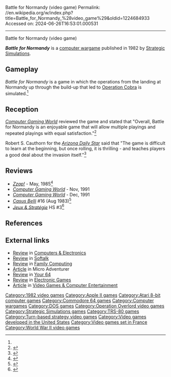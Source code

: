 Battle for Normandy (video game)
Permalink: //en.wikipedia.org/w/index.php?title=Battle_for_Normandy_%28video_game%29&oldid=1224684933
Accessed on: 2024-06-26T16:53:01.000531



------
Battle for Normandy (video game)
{{Infobox video game
| title = Battle for Normandy
| image = Battle for Normandy.jpg
| alt = 
| caption = 
| developer = 
| publisher = [[Strategic Simulations]]
| series = 
| engine = 
| platforms = [[Apple II series|Apple II]], [[Atari 8-bit]], [[Commodore 64]], [[MS-DOS]], [[TRS-80]]
| released = 1982
| genre = Wargame
| modes = 
}}

'''''Battle for Normandy''''' is a [[computer wargame]] published in 1982 by [[Strategic Simulations]].

==Gameplay==
''Battle for Normandy'' is a game in which the operations from the landing at Normandy up through the build-up that led to [[Operation Cobra]] is simulated.<ref name="CGW9"/>

==Reception==
''[[Computer Gaming World]]'' reviewed the game and stated that "Overall, Battle for Normandy is an enjoyable game that will allow multiple playings and repeated playings with equal satisfaction."<ref name="CGW9">{{cite magazine |title=Micro-Reviews |magazine=Computer Gaming World |date=Mar–Apr 1983 |volume=1 |issue=9 |pages=44}}</ref>

Robert S. Cauthorn for the ''[[Arizona Daily Star]]'' said that "The game is difficult to learn at the beginning, but once rolling, it is thrilling - and teaches players a good deal about the invasion itself."<ref>{{cite web|first=Robert S.|last=Cauthorn|url=https://www.newspapers.com/article/arizona-daily-star/123500839/|title=A sample screening of some of the non-arcade computer games|newspaper=[[Arizona Daily Star]]|page=77|date=January 15, 1984|accessdate=|via=[[Newspapers.com]]}}</ref>

==Reviews==
*''[[Zzap!64|Zzap!]]'' - May, 1985<ref>{{Cite web|url=https://archive.org/details/zzapp_64_issue_001_600dpi/page/n119/mode/2up|title=Zzap! 64 Issue 001 (HQ)}}</ref>
*''[[Computer Gaming World]]'' - Nov, 1991
*''[[Computer Gaming World]]'' - Dec, 1991
* ''[[Casus Belli (magazine)|Casus Belli]]'' #16 (Aug 1983)<ref>{{Cite web|url=https://rpggeek.com/rpgissuearticle/141980/ludotique|title = Ludotique &#124; Article &#124; RPGGeek}}</ref>
*''[[:fr:Jeux et Stratégie|Jeux & Stratégie]]'' HS #3<ref>{{cite web | url=https://archive.org/details/jeux-et-strategie-hs-3/page/100/mode/2up | title=Jeux & stratégie HS 3 | year=1986 }}</ref>

==References==
{{Reflist}}

==External links==
*[https://archive.org/stream/ComputersElectronics/ComputersElectronics1983-02#page/n63/mode/2up Review] in [[Computers & Electronics]]
*[https://archive.org/details/softalkv3n05jan1983/page/144/mode/2up Review] in [[Softalk]]
*[https://archive.org/details/family-computing-14/page/n109/mode/2up Review] in [[Family Computing]]
*[https://archive.org/details/MicroAdventurer04-Feb84/page/n27/mode/2up Article] in Micro Adventurer
*[https://archive.org/details/Your64Issue11Jul85/page/n51/mode/2up Review] in [[Your 64]]
*[https://archive.org/details/Electronic_Games_Volume_02_Number_12_1984-03_Reese_Communications_US/page/n63/mode/2up Review] in [[Electronic Games]]
*[https://archive.org/details/vgce_unedited/page/n75/mode/2up Article] in [[Video Games & Computer Entertainment]]

[[Category:1982 video games]]
[[Category:Apple II games]]
[[Category:Atari 8-bit computer games]]
[[Category:Commodore 64 games]]
[[Category:Computer wargames]]
[[Category:DOS games]]
[[Category:Operation Overlord video games]]
[[Category:Strategic Simulations games]]
[[Category:TRS-80 games]]
[[Category:Turn-based strategy video games]]
[[Category:Video games developed in the United States]]
[[Category:Video games set in France]]
[[Category:World War II video games]]